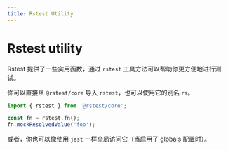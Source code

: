 ```yaml
---
title: Rstest Utility
---
```


# Rstest utility

Rstest 提供了一些实用函数，通过 `rstest` 工具方法可以帮助你更方便地进行测试。

你可以直接从 `@rstest/core` 导入 `rstest`，也可以使用它的别名 `rs`。

```ts
import { rstest } from '@rstest/core';

const fn = rstest.fn();
fn.mockResolvedValue('foo');
```

或者，你也可以像使用 `jest` 一样全局访问它（当启用了 [globals](/config/test/globals) 配置时）。
